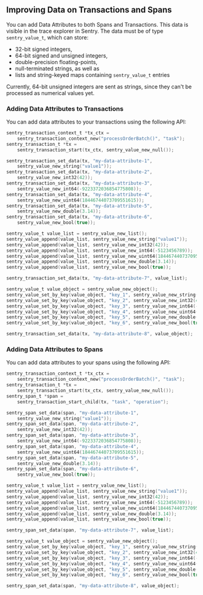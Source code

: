 ## Improving Data on Transactions and Spans
You can add Data Attributes to both Spans and Transactions. This data is visible in the trace explorer in Sentry.
The data must be of type `sentry_value_t`, which can store:
* 32-bit signed integers,
* 64-bit signed and unsigned integers,
* double-precision floating-points,
* null-terminated strings, as well as
* lists and string-keyed maps containing `sentry_value_t` entries

<Alert level="warning">

Currently, 64-bit unsigned integers are sent as strings, since they can't be processed as numerical values yet.

</Alert>

### Adding Data Attributes to Transactions

You can add data attributes to your transactions using the following API:

```c
sentry_transaction_context_t *tx_ctx =
    sentry_transaction_context_new("processOrderBatch()", "task");
sentry_transaction_t *tx =
    sentry_transaction_start(tx_ctx, sentry_value_new_null());

sentry_transaction_set_data(tx, "my-data-attribute-1",
    sentry_value_new_string("value1"));
sentry_transaction_set_data(tx, "my-data-attribute-2",
    sentry_value_new_int32(42));
sentry_transaction_set_data(tx, "my-data-attribute-3",
    sentry_value_new_int64(-9223372036854775808));
sentry_transaction_set_data(tx, "my-data-attribute-4",
    sentry_value_new_uint64(18446744073709551615));
sentry_transaction_set_data(tx, "my-data-attribute-5",
    sentry_value_new_double(3.14));
sentry_transaction_set_data(tx, "my-data-attribute-6",
    sentry_value_new_bool(true));

sentry_value_t value_list = sentry_value_new_list();
sentry_value_append(value_list, sentry_value_new_string("value1"));
sentry_value_append(value_list, sentry_value_new_int32(42));
sentry_value_append(value_list, sentry_value_new_int64(-5123456789));
sentry_value_append(value_list, sentry_value_new_uint64(18446744073709551615));
sentry_value_append(value_list, sentry_value_new_double(3.14));
sentry_value_append(value_list, sentry_value_new_bool(true));

sentry_transaction_set_data(tx, "my-data-attribute-7", value_list);

sentry_value_t value_object = sentry_value_new_object();
sentry_value_set_by_key(value_object, "key_1", sentry_value_new_string("value1"));
sentry_value_set_by_key(value_object, "key_2", sentry_value_new_int32(42));
sentry_value_set_by_key(value_object, "key_3", sentry_value_new_int64(-5123456789));
sentry_value_set_by_key(value_object, "key_4", sentry_value_new_uint64(18446744073709551615));
sentry_value_set_by_key(value_object, "key_5", sentry_value_new_double(3.14));
sentry_value_set_by_key(value_object, "key_6", sentry_value_new_bool(true));

sentry_transaction_set_data(tx, "my-data-attribute-8", value_object);
```

### Adding Data Attributes to Spans

You can add data attributes to your spans using the following API:

```c
sentry_transaction_context_t *tx_ctx =
    sentry_transaction_context_new("processOrderBatch()", "task");
sentry_transaction_t *tx =
    sentry_transaction_start(tx_ctx, sentry_value_new_null());
sentry_span_t *span =
    sentry_transaction_start_child(tx, "task", "operation");

sentry_span_set_data(span, "my-data-attribute-1",
    sentry_value_new_string("value1"));
sentry_span_set_data(span, "my-data-attribute-2",
    sentry_value_new_int32(42));
sentry_span_set_data(span, "my-data-attribute-3",
    sentry_value_new_int64(-9223372036854775808));
sentry_span_set_data(span, "my-data-attribute-4",
    sentry_value_new_uint64(18446744073709551615));
sentry_span_set_data(span, "my-data-attribute-5",
    sentry_value_new_double(3.14));
sentry_span_set_data(span, "my-data-attribute-6",
    sentry_value_new_bool(true));

sentry_value_t value_list = sentry_value_new_list();
sentry_value_append(value_list, sentry_value_new_string("value1"));
sentry_value_append(value_list, sentry_value_new_int32(42));
sentry_value_append(value_list, sentry_value_new_int64(-5123456789));
sentry_value_append(value_list, sentry_value_new_uint64(18446744073709551615));
sentry_value_append(value_list, sentry_value_new_double(3.14));
sentry_value_append(value_list, sentry_value_new_bool(true));

sentry_span_set_data(span, "my-data-attribute-7", value_list);

sentry_value_t value_object = sentry_value_new_object();
sentry_value_set_by_key(value_object, "key_1", sentry_value_new_string("value1"));
sentry_value_set_by_key(value_object, "key_2", sentry_value_new_int32(42));
sentry_value_set_by_key(value_object, "key_3", sentry_value_new_int64(-5123456789));
sentry_value_set_by_key(value_object, "key_4", sentry_value_new_uint64(18446744073709551615));
sentry_value_set_by_key(value_object, "key_5", sentry_value_new_double(3.14));
sentry_value_set_by_key(value_object, "key_6", sentry_value_new_bool(true));

sentry_span_set_data(span, "my-data-attribute-8", value_object);
```
